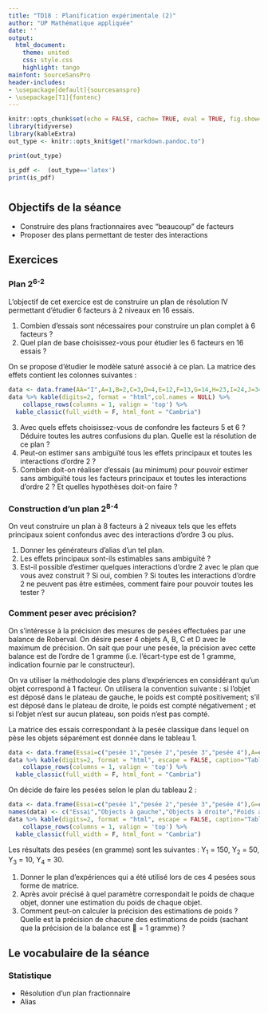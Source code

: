 ```yaml
---
title: "TD18 : Planification expérimentale (2)"
author: "UP Mathématique appliquée"
date: ''
output:
  html_document:
    theme: united
    css: style.css
    highlight: tango
mainfont: SourceSansPro
header-includes:
- \usepackage[default]{sourcesanspro}
- \usepackage[T1]{fontenc}
---
```



```r
knitr::opts_chunk$set(echo = FALSE, cache= TRUE, eval = TRUE, fig.show='hide', message = FALSE, warning = FALSE, results = 'hide' )
library(tidyverse)
library(kableExtra)
out_type <- knitr::opts_knit$get("rmarkdown.pandoc.to")

```

```r
print(out_type)

is_pdf <-  (out_type=='latex')
print(is_pdf)
```

# {.tabset .tabset-fade .tabset-pills}

##  Objectifs de la séance  

* Construire des plans fractionnaires avec "beaucoup" de facteurs
* Proposer des plans permettant de tester des interactions

## Exercices 


###  Plan 2<sup>6-2</sup>

L'objectif de cet exercice est de construire un plan de résolution IV permettant d'étudier 6 facteurs à 2 niveaux en 16 essais.

1. Combien d'essais sont nécessaires pour construire un plan complet à 6 facteurs ?
2. Quel plan de base choisissez-vous pour étudier les 6 facteurs en 16 essais ?

On se propose d'étudier le modèle saturé associé à ce plan. La matrice des effets contient les colonnes suivantes :

```r
data <- data.frame(AA="I",A=1,B=2,C=3,D=4,E=12,F=13,G=14,H=23,I=24,J=34,K=123,L=124,M=134,N=234,O=1234)
data %>% kable(digits=2, format = "html",col.names = NULL) %>%
    collapse_rows(columns = 1, valign = 'top') %>%
  kable_classic(full_width = F, html_font = "Cambria")

```

3. Avec quels effets choisissez-vous de confondre les facteurs 5 et 6 ? Déduire toutes les autres confusions du plan. Quelle est la résolution de ce plan ?
4. Peut-on estimer sans ambiguïté tous les effets principaux et toutes les interactions d'ordre 2 ?
5. Combien doit-on réaliser d'essais (au minimum) pour pouvoir estimer sans ambiguïté tous les facteurs principaux et toutes les interactions d'ordre 2 ? Et quelles hypothèses doit-on faire ?

### Construction d'un plan 2<sup>8-4</sup>

On veut construire un plan à 8 facteurs à 2 niveaux tels que les effets principaux soient confondus avec des interactions d'ordre 3 ou plus.

1. Donner les générateurs d'alias d'un tel plan.
2. Les effets principaux sont-ils estimables sans ambiguïté ?
3. Est-il possible d'estimer quelques interactions d'ordre 2 avec le plan que vous avez construit ? Si oui, combien ? Si toutes les interactions d'ordre 2 ne peuvent pas être estimées, comment faire pour pouvoir toutes les tester ?

### Comment peser avec précision?

On s'intéresse à la précision des mesures de pesées effectuées par une balance de Roberval. On désire peser 4 objets A, B, C et D avec le maximum de précision. On sait que pour une pesée, la précision avec cette balance est de l'ordre de 1 gramme (i.e. l'écart-type est de 1 gramme, indication fournie par le constructeur). 

On va utiliser la méthodologie des plans d'expériences en considérant qu'un objet correspond à 1 facteur. On
utilisera la convention suivante : si l'objet est déposé dans le plateau de gauche, le poids est compté positivement; s'il est déposé dans le plateau de droite, le poids est compté négativement ; et si l'objet n'est sur aucun plateau, son poids n'est pas compté.

La matrice des essais correspondant à la pesée classique dans lequel on pèse les objets séparément est donnée dans le tableau 1.

```r
data <- data.frame(Essai=c("pesée 1","pesée 2","pesée 3","pesée 4"),A=c(1,0,0,0),B=c(0,1,0,0),C=c(0,0,1,0),D=c(0,0,0,1))
data %>% kable(digits=2, format = "html", escape = FALSE, caption="Tableau 1") %>%
    collapse_rows(columns = 1, valign = 'top') %>%
  kable_classic(full_width = F, html_font = "Cambria")

```


On décide de faire les pesées selon le plan du tableau 2 :

```r
data <- data.frame(Essai=c("pesée 1","pesée 2","pesée 3","pesée 4"),G=c("A,B,C,D","A,B","A,C","A,D"),D=c("aucun","C,D","B,D","B,C"),P=c(150,50,10,30))
names(data) <- c("Essai","Objects à gauche","Objects à droite","Poids ajoutés à droite")
data %>% kable(digits=2, format = "html", escape = FALSE, caption="Tableau 2") %>%
    collapse_rows(columns = 1, valign = 'top') %>%
  kable_classic(full_width = F, html_font = "Cambria")

```

Les résultats des pesées (en gramme) sont les suivantes : Y<sub>1</sub> = 150, Y<sub>2</sub> = 50, Y<sub>3</sub> = 10, Y<sub>4</sub> = 30.

1. Donner le plan d'expériences qui a été utilisé lors de ces 4 pesées sous forme de matrice.
2. Après avoir précisé à quel paramètre correspondait le poids de chaque objet, donner une estimation du poids
de chaque objet.
3. Comment peut-on calculer la précision des estimations de poids ? Quelle est la précision de chacune des
estimations de poids (sachant que la précision de la balance est  = 1 gramme) ?

## Le vocabulaire de la séance

### Statistique 
- Résolution d'un plan fractionnaire
- Alias

